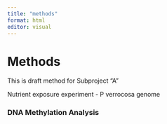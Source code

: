 ```yaml
---
title: "methods"
format: html
editor: visual
---
```


# Methods

::: callout-important
This is draft method for Subproject "A" 

Nutrient exposure experiment - P verrocosa genome
:::


### DNA Methylation Analysis




